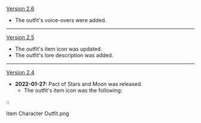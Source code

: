 {{Change History/Header}}
[[Version 2.6]]
* The outfit's voice-overs were added.
----
[[Version 2.5]]
* The outfit's item icon was updated.
* The outfit's lore description was added.
----
[[Version 2.4]]
* '''2022-01-27:''' Pact of Stars and Moon was released.
** The outfit's item icon was the following:
::<gallery>
Item Character Outfit.png
</gallery>
